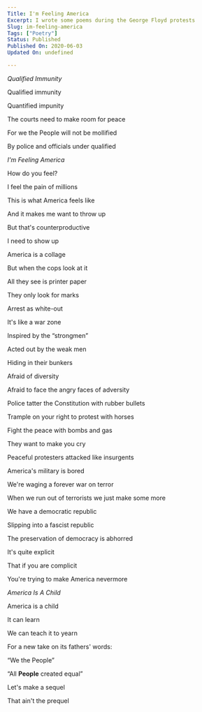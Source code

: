```yaml
---
Title: I'm Feeling America
Excerpt: I wrote some poems during the George Floyd protests
Slug: im-feeling-america
Tags: ["Poetry"]
Status: Published
Published On: 2020-06-03
Updated On: undefined

---
```


_Qualified Immunity_


Qualified immunity


Quantified impunity


The courts need to make room for peace


For we the People will not be mollified


By police and officials under qualified


_I'm Feeling America_


How do you feel?


I feel the pain of millions


This is what America feels like


And it makes me want to throw up


But that's counterproductive


I need to show up


America is a collage


But when the cops look at it


All they see is printer paper


They only look for marks


Arrest as white-out


It's like a war zone


Inspired by the “strongmen”


Acted out by the weak men


Hiding in their bunkers


Afraid of diversity


Afraid to face the angry faces of adversity


Police tatter the Constitution with rubber bullets


Trample on your right to protest with horses


Fight the peace with bombs and gas


They want to make you cry


Peaceful protesters attacked like insurgents


America's military is bored


We're waging a forever war on terror


When we run out of terrorists we just make some more


We have a democratic republic


Slipping into a fascist republic


The preservation of democracy is abhorred


It's quite explicit


That if you are complicit


You're trying to make America nevermore


_America Is A Child_


America is a child


It can learn


We can teach it to yearn


For a new take on its fathers' words:


“We the People”


“All **People** created equal”


Let's make a sequel


That ain't the prequel

